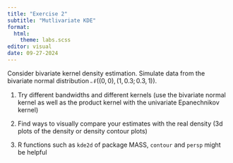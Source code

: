 ```yaml
---
title: "Exercise 2"
subtitle: "Mutlivariate KDE"
format: 
  html:
    theme: labs.scss
editor: visual
date: 09-27-2024
---
```


Consider bivariate kernel density estimation. Simulate data from the bivariate normal distribution $\mathcal{N}((0,0), (1, 0.3; 0.3, 1))$.

1. Try different bandwidths and different kernels (use the bivariate normal kernel as well as the product kernel with the univariate Epanechnikov kernel)

2. Find ways to visually compare your estimates with the real density (3d plots of the density or density contour plots)

3. R functions such as `kde2d` of package MASS, `contour` and `persp` might be helpful
